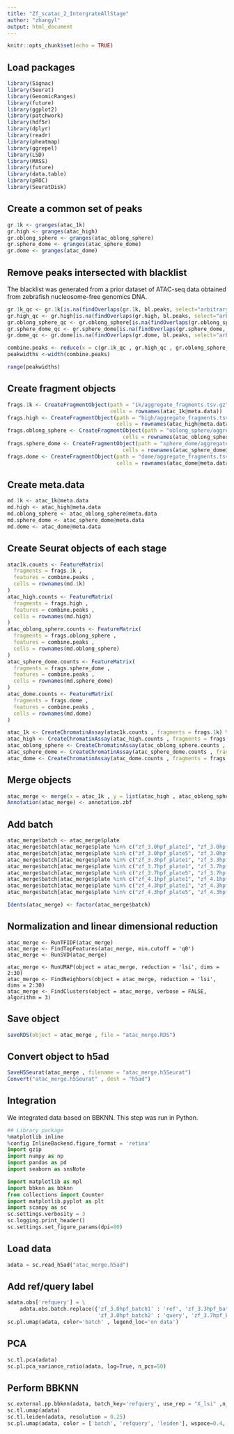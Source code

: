 ```yaml
---
title: "Zf_scatac_2_IntergrateAllStage"
author: "zhangyl"
output: html_document
---
```


```r
knitr::opts_chunk$set(echo = TRUE)
```

## Load packages

```r
library(Signac)
library(Seurat)
library(GenomicRanges)
library(future)
library(ggplot2)
library(patchwork)
library(hdf5r)
library(dplyr)
library(readr)
library(pheatmap)
library(ggrepel)
library(LSD)
library(MASS)
library(future)
library(data.table)
library(pROC)
library(SeuratDisk)
```

## Create a common set of peaks

```r
gr.1k <- granges(atac_1k)
gr.high <- granges(atac_high)
gr.oblong_sphere <- granges(atac_oblong_sphere)
gr.sphere_dome <- granges(atac_sphere_dome)
gr.dome <- granges(atac_dome)
```

## Remove peaks intersected with blacklist

The blacklist was generated from a prior dataset of ATAC-seq data obtained from zebrafish nucleosome-free genomics DNA.

```r
gr.1k_qc <- gr.1k[is.na(findOverlaps(gr.1k, bl.peaks, select="arbitrary"))]
gr.high_qc <- gr.high[is.na(findOverlaps(gr.high, bl.peaks, select="arbitrary"))]
gr.oblong_sphere_qc <- gr.oblong_sphere[is.na(findOverlaps(gr.oblong_sphere, bl.peaks, select="arbitrary"))]
gr.sphere_dome_qc <- gr.sphere_dome[is.na(findOverlaps(gr.sphere_dome, bl.peaks, select="arbitrary"))]
gr.dome_qc <- gr.dome[is.na(findOverlaps(gr.dome, bl.peaks, select="arbitrary"))]

combine.peaks <- reduce(x = c(gr.1k_qc , gr.high_qc , gr.oblong_sphere_qc, gr.sphere_dome_qc, gr.dome_qc))
peakwidths <-width(combine.peaks)

range(peakwidths)
```

## Create fragment objects

```r
frags.1k <- CreateFragmentObject(path = "1k/aggregate_fragments.tsv.gz" , 
                                 cells = rownames(atac_1k@meta.data))
frags.high <- CreateFragmentObject(path = "high/aggregate_fragments.tsv.gz" , 
                                   cells = rownames(atac_high@meta.data))
frags.oblong_sphere <- CreateFragmentObject(path = "oblong_sphere/aggregate_fragments.tsv.gz" , 
                                     cells = rownames(atac_oblong_sphere@meta.data))
frags.sphere_dome <- CreateFragmentObject(path = "sphere_dome/aggregate_fragments.tsv.gz" , 
                                     cells = rownames(atac_sphere_dome@meta.data))
frags.dome <- CreateFragmentObject(path = "dome/aggregate_fragments.tsv.gz" , 
                                   cells = rownames(atac_dome@meta.data))
```

## Create meta.data

```r
md.1k <- atac_1k@meta.data
md.high <- atac_high@meta.data
md.oblong_sphere <- atac_oblong_sphere@meta.data
md.sphere_dome <- atac_sphere_dome@meta.data
md.dome <- atac_dome@meta.data
```

## Create Seurat objects of each stage

```r
atac1k.counts <- FeatureMatrix(
  fragments = frags.1k , 
  features = combine.peaks , 
  cells = rownames(md.1k)
)
atac_high.counts <- FeatureMatrix(
  fragments = frags.high , 
  features = combine.peaks , 
  cells = rownames(md.high)
)
atac_oblong_sphere.counts <- FeatureMatrix(
  fragments = frags.oblong_sphere , 
  features = combine.peaks , 
  cells = rownames(md.oblong_sphere)
)
atac_sphere_dome.counts <- FeatureMatrix(
  fragments = frags.sphere_dome , 
  features = combine.peaks , 
  cells = rownames(md.sphere_dome)
)
atac_dome.counts <- FeatureMatrix(
  fragments = frags.dome , 
  features = combine.peaks , 
  cells = rownames(md.dome)
)

atac_1k <- CreateChromatinAssay(atac1k.counts , fragments = frags.1k) %>% CreateSeuratObject(assay = "peaks" , meta.data = md.1k)
atac_high <- CreateChromatinAssay(atac_high.counts , fragments = frags.high) %>% CreateSeuratObject(assay = "peaks" , meta.data = md.high)
atac_oblong_sphere <- CreateChromatinAssay(atac_oblong_sphere.counts , fragments = frags.oblong_sphere) %>% CreateSeuratObject(assay = "peaks" , meta.data = md.oblong_sphere)
atac_sphere_dome <- CreateChromatinAssay(atac_sphere_dome.counts , fragments = frags.sphere_dome) %>% CreateSeuratObject(assay = "peaks" , meta.data = md.sphere_dome)
atac_dome <- CreateChromatinAssay(atac_dome.counts , fragments = frags.dome) %>% CreateSeuratObject(assay = "peaks" , meta.data = md.dome)
```

## Merge objects

```r
atac_merge <- merge(x = atac_1k , y = list(atac_high , atac_oblong_sphere , atac_sphere_dome , atac_dome))
Annotation(atac_merge) <- annotation.zbf
```

## Add batch

```r
atac_merge$batch <- atac_merge$plate
atac_merge$batch[atac_merge$plate %in% c("zf_3.0hpf_plate1", "zf_3.0hpf_plate2", "zf_3.0hpf_plate3", "zf_3.0hpf_plate4")] <- "zf_3.0hpf_batch1"
atac_merge$batch[atac_merge$plate %in% c("zf_3.0hpf_plate5", "zf_3.0hpf_plate6")] <- "zf_3.0hpf_batch2"
atac_merge$batch[atac_merge$plate %in% c("zf_3.3hpf_plate1", "zf_3.3hpf_plate2", "zf_3.3hpf_plate3", "zf_3.3hpf_plate4")] <- "zf_3.3hpf_batch1"
atac_merge$batch[atac_merge$plate %in% c("zf_3.7hpf_plate1", "zf_3.7hpf_plate2", "zf_3.7hpf_plate3", "zf_3.7hpf_plate4")] <- "zf_3.7hpf_batch1"
atac_merge$batch[atac_merge$plate %in% c("zf_3.7hpf_plate5", "zf_3.7hpf_plate6", "zf_3.7hpf_plate7", "zf_3.7hpf_plate8")] <- "zf_3.7hpf_batch2"
atac_merge$batch[atac_merge$plate %in% c("zf_4.1hpf_plate1", "zf_4.1hpf_plate2", "zf_4.1hpf_plate3", "zf_4.1hpf_plate4")] <- "zf_4.1hpf_batch1"
atac_merge$batch[atac_merge$plate %in% c("zf_4.3hpf_plate1", "zf_4.3hpf_plate2", "zf_4.3hpf_plate3", "zf_4.3hpf_plate4")] <- "zf_4.3hpf_batch1"
atac_merge$batch[atac_merge$plate %in% c("zf_4.3hpf_plate5", "zf_4.3hpf_plate6", "zf_4.3hpf_plate7", "zf_4.3hpf_plate8")] <- "zf_4.3hpf_batch2"

Idents(atac_merge) <- factor(atac_merge$batch)
```


## Normalization and linear dimensional reduction

```
atac_merge <- RunTFIDF(atac_merge)
atac_merge <- FindTopFeatures(atac_merge, min.cutoff = 'q0')
atac_merge <- RunSVD(atac_merge)

atac_merge <- RunUMAP(object = atac_merge, reduction = 'lsi', dims = 2:30)
atac_merge <- FindNeighbors(object = atac_merge, reduction = 'lsi', dims = 2:30)
atac_merge <- FindClusters(object = atac_merge, verbose = FALSE, algorithm = 3)
```

## Save object

```r
saveRDS(object = atac_merge , file = "atac_merge.RDS")
```

## Convert object to h5ad

```r
SaveH5Seurat(atac_merge , filename = "atac_merge.h5Seurat")
Convert("atac_merge.h5Seurat" , dest = "h5ad")
```

## Integration

We integrated data based on BBKNN. This step was run in Python.

```python
## Library package
%matplotlib inline
%config InlineBackend.figure_format = 'retina'
import gzip
import numpy as np
import pandas as pd
import seaborn as snsNote

import matplotlib as mpl
import bbknn as bbknn
from collections import Counter
import matplotlib.pyplot as plt
import scanpy as sc
sc.settings.verbosity = 3 
sc.logging.print_header()
sc.settings.set_figure_params(dpi=80)
```

## Load data

```python
adata = sc.read_h5ad("atac_merge.h5ad")
```

## Add ref/query label

```python
adata.obs['refquery'] = \
    adata.obs.batch.replace({'zf_3.0hpf_batch1' : 'ref', 'zf_3.3hpf_batch1' : 'ref', 'zf_3.7hpf_batch1' : 'ref', 'zf_4.1hpf_batch1' : 'ref', 'zf_4.3hpf_batch1' : 'ref',
                             'zf_3.0hpf_batch2' : 'query', 'zf_3.7hpf_batch2' : 'query', 'zf_4.3hpf_batch2' : 'query'})
sc.pl.umap(adata, color='batch' , legend_loc='on data')
```

## PCA

```python
sc.tl.pca(adata)
sc.pl.pca_variance_ratio(adata, log=True, n_pcs=50)
```

## Perform BBKNN

```python
sc.external.pp.bbknn(adata, batch_key='refquery', use_rep = "X_lsi" ,n_pcs=40)
sc.tl.umap(adata)
sc.tl.leiden(adata, resolution = 0.25)
sc.pl.umap(adata, color = ['batch', 'refquery', 'leiden'], wspace=0.4, cmap='Set3', save='lsi_40.pdf')
```

